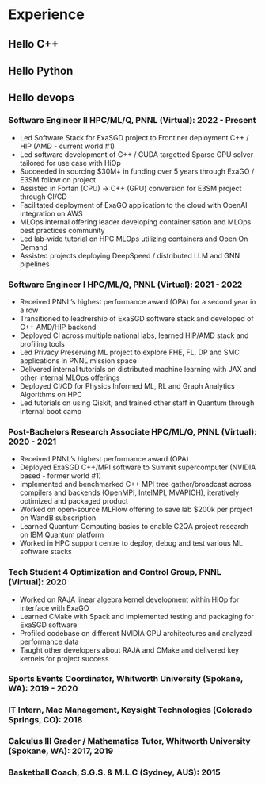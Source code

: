 # Experience

::: {.content-visible when-profile="cpp"}

# Hello C++

:::

::: {.content-visible when-profile="python"}

# Hello Python

:::

::: {.content-visible when-profile="devops"}

# Hello devops

:::

### Software Engineer II HPC/ML/Q, PNNL (Virtual): 2022 - Present

- Led Software Stack for ExaSGD project to Frontiner deployment C++ / HIP (AMD - current world #1)
- Led software development of C++ / CUDA targetted Sparse GPU solver tailored for use case with HiOp
- Succeeded in sourcing $30M+ in funding over 5 years through ExaGO / E3SM follow on project
- Assisted in Fortan (CPU) -> C++ (GPU) conversion for E3SM project through CI/CD
- Facilitated deployment of ExaGO application to the cloud with OpenAI integration on AWS
- MLOps internal offering leader developing containerisation and MLOps best practices community
- Led lab-wide tutorial on HPC MLOps utilizing containers and Open On Demand
- Assisted projects deploying DeepSpeed / distributed LLM and GNN pipelines


### Software Engineer I HPC/ML/Q, PNNL (Virtual): 2021 - 2022

- Received PNNL's highest performance award (OPA) for a second year in a row
- Transitioned to leadrership of ExaSGD software stack and developed of C++ AMD/HIP backend
- Deployed CI across multiple national labs, learned HIP/AMD stack and profiling tools
- Led Privacy Preserving ML project to explore FHE, FL, DP and SMC applications in PNNL mission space
- Delivered internal tutorials on distributed machine learning with JAX and other internal MLOps offerings
- Deployed CI/CD for Physics Informed ML, RL and Graph Analytics Algorithms on HPC
- Led tutorials on using Qiskit, and trained other staff in Quantum through internal boot camp

### Post-Bachelors Research Associate HPC/ML/Q, PNNL (Virtual): 2020 - 2021

- Received PNNL's highest performance award (OPA)
- Deployed ExaSGD C++/MPI software to Summit supercomputer (NVIDIA based - former world #1)
- Implemented and benchmarked C++ MPI tree gather/broadcast across compilers and backends (OpenMPI, IntelMPI, MVAPICH), iteratively optimized and packaged product
- Worked on open-source MLFlow offering to save lab $200k per project on WandB subscription
- Learned Quantum Computing basics to enable C2QA project research on IBM Quantum platform
- Worked in HPC support centre to deploy, debug and test various ML software stacks

### Tech Student 4 Optimization and Control Group, PNNL (Virtual): 2020

- Worked on RAJA linear algebra kernel development within HiOp for interface with ExaGO
- Learned CMake with Spack and implemented testing and packaging for ExaSGD software
- Profiled codebase on different NVIDIA GPU architectures and analyzed performance data
- Taught other developers about RAJA and CMake and delivered key kernels for project success

### Sports Events Coordinator, Whitworth University (Spokane, WA): 2019 - 2020
### IT Intern, Mac Management, Keysight Technologies (Colorado Springs, CO): 2018
### Calculus III Grader / Mathematics Tutor, Whitworth University (Spokane, WA): 2017, 2019
### Basketball Coach, S.G.S. & M.L.C (Sydney, AUS): 2015
